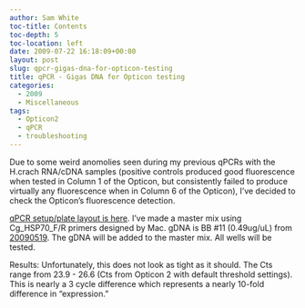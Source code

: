 ```yaml
---
author: Sam White
toc-title: Contents
toc-depth: 5
toc-location: left
date: 2009-07-22 16:18:09+00:00
layout: post
slug: qpcr-gigas-dna-for-opticon-testing
title: qPCR - Gigas DNA for Opticon testing
categories:
  - 2009
  - Miscellaneous
tags:
  - Opticon2
  - qPCR
  - troubleshooting
---
```


Due to some weird anomolies seen during my previous qPCRs with the H.crach RNA/cDNA samples (positive controls produced good fluorescence when tested in Column 1 of the Opticon, but consistently failed to produce virtually any fluorescence when in Column 6 of the Opticon), I've decided to check the Opticon's fluorescence detection.

[qPCR setup/plate layout is here](https://eagle.fish.washington.edu/Arabidopsis/Notebook%20Workup%20Files/20090722-01.jpg). I've made a master mix using Cg_HSP70_F/R primers designed by Mac. gDNA is BB #11 (0.49ug/uL) from [20090519](/Sam%27s+Working+Notebook+Jan-May+2009#sjw20090519). The gDNA will be added to the master mix. All wells will be tested.

Results: Unfortunately, this does not look as tight as it should. The Cts range from 23.9 - 26.6 (Cts from Opticon 2 with default threshold settings). This is nearly a 3 cycle difference which represents a nearly 10-fold difference in "expression."
